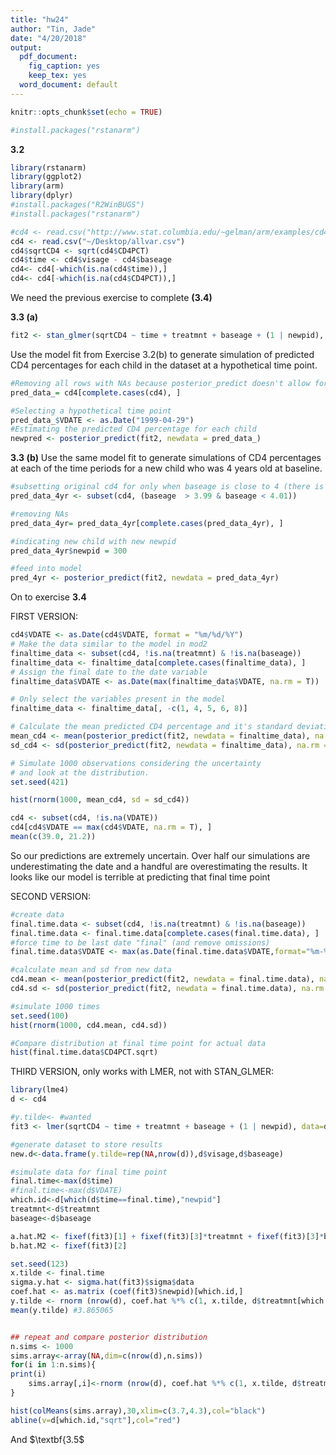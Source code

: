```yaml
---
title: "hw24"
author: "Tin, Jade"
date: "4/20/2018"
output:
  pdf_document:
    fig_caption: yes
    keep_tex: yes
  word_document: default
---
```


```r
knitr::opts_chunk$set(echo = TRUE)
```

```r
#install.packages("rstanarm")
```


$\textbf{3.2}$


```r
library(rstanarm)
library(ggplot2)
library(arm)
library(dplyr)
#install.packages("R2WinBUGS")
#install.packages("rstanarm")
```



```r
#cd4 <- read.csv("http://www.stat.columbia.edu/~gelman/arm/examples/cd4/allvar.csv")
cd4 <- read.csv("~/Desktop/allvar.csv")
cd4$sqrtCD4 <- sqrt(cd4$CD4PCT)       
cd4$time <- cd4$visage - cd4$baseage
cd4<- cd4[-which(is.na(cd4$time)),]
cd4<- cd4[-which(is.na(cd4$CD4PCT)),]
```


We need the previous exercise to complete $\textbf{(3.4)}$


$\textbf{3.3 (a)}$

```r
fit2 <- stan_glmer(sqrtCD4 ~ time + treatmnt + baseage + (1 | newpid),  data = cd4)
```
Use the model fit from Exercise 3.2(b) to generate simulation of predicted CD4 percentages for each child in the dataset at a hypothetical time point. 
```r
#Removing all rows with NAs because posterior_predict doesn't allow for NAs
pred_data_= cd4[complete.cases(cd4), ]

#Selecting a hypothetical time point
pred_data_$VDATE <- as.Date("1999-04-29")
#Estimating the predicted CD4 percentage for each child
newpred <- posterior_predict(fit2, newdata = pred_data_)

```

$\textbf{3.3 (b)}$
Use the same model fit to generate simulations of CD4 percentages at each of the time periods for a new child who was 4 years old at baseline. 

```r
#subsetting original cd4 for only when baseage is close to 4 (there is no observation where age is exactly 4)
pred_data_4yr <- subset(cd4, (baseage  > 3.99 & baseage < 4.01)) 

#removing NAs
pred_data_4yr= pred_data_4yr[complete.cases(pred_data_4yr), ]

#indicating new child with new newpid
pred_data_4yr$newpid = 300

#feed into model
pred_4yr <- posterior_predict(fit2, newdata = pred_data_4yr)


```


On to exercise $\textbf{3.4}$

FIRST VERSION:
```r
cd4$VDATE <- as.Date(cd4$VDATE, format = "%m/%d/%Y")
# Make the data similar to the model in mod2
finaltime_data <- subset(cd4, !is.na(treatmnt) & !is.na(baseage))
finaltime_data <- finaltime_data[complete.cases(finaltime_data), ]
# Assign the final date to the date variable
finaltime_data$VDATE <- as.Date(max(finaltime_data$VDATE, na.rm = T))

# Only select the variables present in the model
finaltime_data <- finaltime_data[, -c(1, 4, 5, 6, 8)]

# Calculate the mean predicted CD4 percentage and it's standard deviation
mean_cd4 <- mean(posterior_predict(fit2, newdata = finaltime_data), na.rm = T)
sd_cd4 <- sd(posterior_predict(fit2, newdata = finaltime_data), na.rm = T)

# Simulate 1000 observations considering the uncertainty
# and look at the distribution.
set.seed(421)

hist(rnorm(1000, mean_cd4, sd = sd_cd4))
```

```r
cd4 <- subset(cd4, !is.na(VDATE))
cd4[cd4$VDATE == max(cd4$VDATE, na.rm = T), ]
mean(c(39.0, 21.2))
```

So our predictions are extremely uncertain. Over half our simulations are underestimating the date and a handful are overestimating the results. It looks like our model is terrible at predicting that final time point


SECOND VERSION:

```r
#create data 
final.time.data <- subset(cd4, !is.na(treatmnt) & !is.na(baseage))
final.time.data <- final.time.data[complete.cases(final.time.data), ]
#force time to be last date "final" (and remove omissions)
final.time.data$VDATE <- max(as.Date(final.time.data$VDATE,format="%m-%d-%Y"), na.rm = T)

#calculate mean and sd from new data
cd4.mean <- mean(posterior_predict(fit2, newdata = final.time.data), na.rm = T) #mean 
cd4.sd <- sd(posterior_predict(fit2, newdata = final.time.data), na.rm = T) #standard deviation

#simulate 1000 times 
set.seed(100)
hist(rnorm(1000, cd4.mean, cd4.sd))

#Compare distribution at final time point for actual data 
hist(final.time.data$CD4PCT.sqrt)
```


THIRD VERSION, only works with LMER, not with STAN_GLMER:

```r
library(lme4)
d <- cd4

#y.tilde<- #wanted
fit3 <- lmer(sqrtCD4 ~ time + treatmnt + baseage + (1 | newpid), data=d)

#generate dataset to store results
new.d<-data.frame(y.tilde=rep(NA,nrow(d)),d$visage,d$baseage)

#simulate data for final time point
final.time<-max(d$time)
#final.time<-max(d$VDATE)
which.id<-d[which(d$time==final.time),"newpid"]
treatmnt<-d$treatmnt
baseage<-d$baseage

a.hat.M2 <- fixef(fit3)[1] + fixef(fit3)[3]*treatmnt + fixef(fit3)[3]*baseage + ranef(fit3)$newpid
b.hat.M2 <- fixef(fit3)[2]

set.seed(123)
x.tilde <- final.time
sigma.y.hat <- sigma.hat(fit3)$sigma$data
coef.hat <- as.matrix (coef(fit3)$newpid)[which.id,]
y.tilde <- rnorm (nrow(d), coef.hat %*% c(1, x.tilde, d$treatmnt[which.id],d$baseage[which.id]), sigma.y.hat)
mean(y.tilde) #3.865065


## repeat and compare posterior distribution
n.sims <- 1000
sims.array<-array(NA,dim=c(nrow(d),n.sims))
for(i in 1:n.sims){
print(i)
    sims.array[,i]<-rnorm (nrow(d), coef.hat %*% c(1, x.tilde, d$treatmnt[which.id],d$baseage[which.id]), sigma.y.hat)
}
```

```r
hist(colMeans(sims.array),30,xlim=c(3.7,4.3),col="black")
abline(v=d[which.id,"sqrt"],col="red")
```




And $\textbf{3.5$
```r

```

